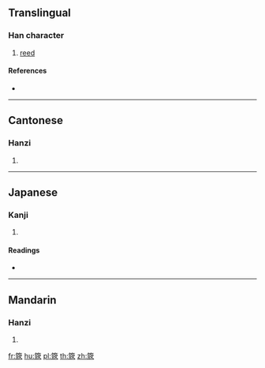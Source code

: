 {{character info/new}}
==Translingual==

===Han character===
{{Han char|rn=118|rad=竹|as=11|sn=17|four=88214|canj=HJME,HJMK}}

# [[reed]]

====References====
* {{Han ref|kx=0898.371|dkj=26436|dj=1323.310|hdz=53011.100|uh=7C06|ud=31750|bh=EDCA|bd=60874}}

----

==Cantonese==

===Hanzi===
{{yue-hanzi|jyut=kau4|y=kau4}}

# {{defn|lang=yue|sort=竹11}}

----

==Japanese==

===Kanji===
{{ja-kanji|grade=|rs=竹11}}

# {{defn|lang=ja|sort=竹11}}

====Readings====
* {{ja-readings|on=[[こう]] (kō), [[く]] (ku)|kun=[[おさ]] (osa)|nanori=}}

----

==Mandarin==

===Hanzi===
{{cmn-hanzi|pin=[[kòu]] ([[kou4]])|wg=k'ou<sup>4</sup>}}

# {{defn|lang=cmn|sort=竹11}}

[[fr:簆]]
[[hu:簆]]
[[pl:簆]]
[[th:簆]]
[[zh:簆]]